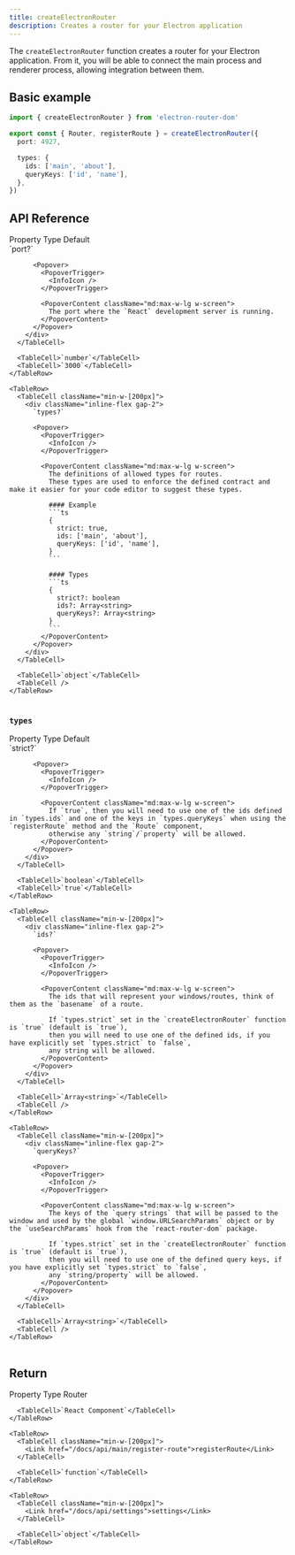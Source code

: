 ```yaml
---
title: createElectronRouter
description: Creates a router for your Electron application
---
```


The `createElectronRouter` function creates a router for your Electron application.
From it, you will be able to connect the main process and renderer process, allowing integration between them.

## Basic example

```ts
import { createElectronRouter } from 'electron-router-dom'

export const { Router, registerRoute } = createElectronRouter({
  port: 4927,

  types: {
    ids: ['main', 'about'],
    queryKeys: ['id', 'name'],
  },
})
```

## API Reference

 <Table>
  <TableHeader>
    <TableRow>
      <TableHead>Property</TableHead>
      <TableHead>Type</TableHead>
      <TableHead>Default</TableHead>
    </TableRow>
  </TableHeader>

  <TableBody>
    <TableRow>
      <TableCell>
        <div className="inline-flex gap-2">
          `port?`

          <Popover>
            <PopoverTrigger>
              <InfoIcon />
            </PopoverTrigger>

            <PopoverContent className="md:max-w-lg w-screen">
              The port where the `React` development server is running.
            </PopoverContent>
          </Popover>
        </div>
      </TableCell>

      <TableCell>`number`</TableCell>
      <TableCell>`3000`</TableCell>
    </TableRow>

    <TableRow>
      <TableCell className="min-w-[200px]">
        <div className="inline-flex gap-2">
          `types?`

          <Popover>
            <PopoverTrigger>
              <InfoIcon />
            </PopoverTrigger>

            <PopoverContent className="md:max-w-lg w-screen">
              The definitions of allowed types for routes.
              These types are used to enforce the defined contract and make it easier for your code editor to suggest these types.

              #### Example
              ```ts
              {
                strict: true,
                ids: ['main', 'about'],
                queryKeys: ['id', 'name'],
              }
              ```

              #### Types
              ```ts
              {
                strict?: boolean
                ids?: Array<string>
                queryKeys?: Array<string>
              }
              ```
            </PopoverContent>
          </Popover>
        </div>
      </TableCell>

      <TableCell>`object`</TableCell>
      <TableCell />
    </TableRow>
  </TableBody>
</Table>

### `types`

 <Table>
  <TableHeader>
    <TableRow>
      <TableHead>Property</TableHead>
      <TableHead>Type</TableHead>
      <TableHead>Default</TableHead>
    </TableRow>
  </TableHeader>

  <TableBody>
    <TableRow>
      <TableCell>
        <div className="inline-flex gap-2">
          `strict?`

          <Popover>
            <PopoverTrigger>
              <InfoIcon />
            </PopoverTrigger>

            <PopoverContent className="md:max-w-lg w-screen">
              If `true`, then you will need to use one of the ids defined in `types.ids` and one of the keys in `types.queryKeys` when using the `registerRoute` method and the `Route` component,
              otherwise any `string`/`property` will be allowed.
            </PopoverContent>
          </Popover>
        </div>
      </TableCell>

      <TableCell>`boolean`</TableCell>
      <TableCell>`true`</TableCell>
    </TableRow>

    <TableRow>
      <TableCell className="min-w-[200px]">
        <div className="inline-flex gap-2">
          `ids?`

          <Popover>
            <PopoverTrigger>
              <InfoIcon />
            </PopoverTrigger>

            <PopoverContent className="md:max-w-lg w-screen">
              The ids that will represent your windows/routes, think of them as the `basename` of a route.

              If `types.strict` set in the `createElectronRouter` function is `true` (default is `true`),
              then you will need to use one of the defined ids, if you have explicitly set `types.strict` to `false`,
              any string will be allowed.
            </PopoverContent>
          </Popover>
        </div>
      </TableCell>

      <TableCell>`Array<string>`</TableCell>
      <TableCell />
    </TableRow>

    <TableRow>
      <TableCell className="min-w-[200px]">
        <div className="inline-flex gap-2">
          `queryKeys?`

          <Popover>
            <PopoverTrigger>
              <InfoIcon />
            </PopoverTrigger>

            <PopoverContent className="md:max-w-lg w-screen">
              The keys of the `query strings` that will be passed to the window and used by the global `window.URLSearchParams` object or by the `useSearchParams` hook from the `react-router-dom` package.

              If `types.strict` set in the `createElectronRouter` function is `true` (default is `true`),
              then you will need to use one of the defined query keys, if you have explicitly set `types.strict` to `false`,
              any `string/property` will be allowed.
            </PopoverContent>
          </Popover>
        </div>
      </TableCell>

      <TableCell>`Array<string>`</TableCell>
      <TableCell />
    </TableRow>
  </TableBody>
</Table>


## Return

 <Table>
  <TableHeader>
    <TableRow>
      <TableHead>Property</TableHead>
      <TableHead>Type</TableHead>
    </TableRow>
  </TableHeader>

  <TableBody>
    <TableRow>
      <TableCell>
        <Link href="/docs/api/renderer/router">Router</Link>
      </TableCell>

      <TableCell>`React Component`</TableCell>
    </TableRow>

    <TableRow>
      <TableCell className="min-w-[200px]">
        <Link href="/docs/api/main/register-route">registerRoute</Link>
      </TableCell>

      <TableCell>`function`</TableCell>
    </TableRow>

    <TableRow>
      <TableCell className="min-w-[200px]">
        <Link href="/docs/api/settings">settings</Link>
      </TableCell>

      <TableCell>`object`</TableCell>
    </TableRow>
  </TableBody>
</Table>
